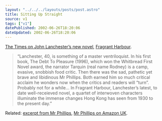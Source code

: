 ```yaml
---
layout: "../../../layouts/posts/post.astro"
title: Sitting Up Straight
source: v1
tags: ["v1"]
datePublished: 2002-06-26T18:20:06
dateUpdated: 2002-06-26T18:20:06
---
```


[The Times on John Lanchester&#8217;s new novel][1], [Fragrant Harbour][2].

> &#8220;Lanchester, 40, is something of a master ventriloquist. In his first book, The Debt To Pleasure (1996), which won the Whitbread First Novel award, the narrator Tarquin (real name Rodney) is a camp, evasive, snobbish food critic. Then there was the sad, pathetic yet brave and libidinous Mr Phillips. Both earned him so much critical acclaim he wonders now when the critics and readers will &#8220;turn&#8221;. Probably not for a while&#8230; In Fragrant Harbour, Lanchester&#8217;s latest, to date well-receieved novel, a quartet of interwoven characters illuminate the immense changes Hong Kong has seen from 1930 to the present day.&#8221;

Related: [excerpt from Mr Phillips][3], [Mr Phillips on Amazon UK][4].

[1]: http://www.timesonline.co.uk/article/0,,923-337995,00.html "The Times: Tales of a harbour now fragrant with the smell of money"
[2]: http://www.amazon.co.uk/exec/obidos/ASIN/0571201768/ohsky "John Lanchester's Fragrant Harbour on amazon.co.uk"
[3]: http://www.penguinputnam.com/Book/BookDisplay/0,,0140298363,00.html?cs=0&id=0140298363&sym=EXC "Extract from John Lanchester's Mr Phillips"
[4]: http://www.amazon.co.uk/exec/obidos/ASIN/0571201717/ohsky "John Lancheter's Mr Phillips on amazon.co.uk"

